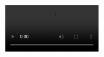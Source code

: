 <Video src="speaker.webm" start={1} end={25} />
<Browser url="/hello" loadUrl="/01" zoom={0.8} />
<Editor
  code="hello.md"
  lang="md"
  tab="demo/hello.md"
  tabs={["demo/hello.md", "demo/agenda.md"]}
/>

```srt

```

---

<Video src="speaker.webm" start={25} end={39} />
<Browser url="/agenda" loadUrl="/02" zoom={0.8} />
<Editor
  code="agenda.md"
  lang="md"
  tab="demo/agenda.md"
  tabs={["demo/hello.md", "demo/agenda.md"]}
/>

```srt

```

---

<Video src="speaker.webm" start={39} end={53} />
<Browser url="/simpleembed" loadUrl="/03" zoom={1} />
<Editor
  code="03.js"
  lang="html"
  tab="demo/simple.html"
  tabs={["demo/simple.html"]}
/>

```srt
```

---

<Video src="speaker.webm" start={39} end={53} />
<Browser url="/simpleembed" loadUrl="/04" zoom={1} />
<Editor
  code="04.js"
  lang="html"
  tab="demo/simple.html"
  tabs={["demo/simple.html"]}
/>

```srt
```

---

<Video src="speaker.webm" start={39} end={53} />
<Browser url="/simpleembed" loadUrl="/05" zoom={1} />
<Editor
  code="05.js"
  lang="html"
  tab="demo/simple.html"
  tabs={["demo/simple.html"]}
/>

```srt
```

---

<Video src="speaker.webm" start={53} end={71} />
<Browser url="https://master.dev.looker.com/" loadUrl="https://master.dev.looker.com/" zoom={1} />
<Editor
  code="05.js"
  lang="html"
  tab="demo/simple.html"
  tabs={["demo/simple.html"]}
/>

```srt
only the case bc we are logged into Looker in another window. This is called "Private Embedding". It takes your existing regular Looker login session and applies it to iframes.

You can imagine this might be useful for a case where the users are your everyday colleagues, and you just want to embed a Look or a Dashboard into salesforce, or into some internal intranet. If we log out, see what happens.
```

---

<Video src="speaker.webm" start={71} end={95.5} />
<Browser url="/simpleembed" loadUrl="/05" zoom={1} />
<Editor
  code="05.js"
  lang="html"
  tab="demo/simple.html"
  tabs={["demo/simple.html"]}
/>

```srt
we get an authentication error. So this super lightweight method
works alright if we're just surfacing our embeds to people that know
what Looker is, but it doesn't let us actually build an app or
experience around Looker.

```

---

<Video src="speaker.webm" start={95.5} end={128.2} />
<Browser url="/embedsdk" loadUrl="/06" zoom={0.8} />
<Editor
  code="06.js"
  lang="jsx"
  tab="demo/App.js"
  tabs={["demo/simple.html", "demo/App.js"]}
/>

```srt
so lets shake things up a bit and bring in the Looker Embed SDK to
build some more robust embeds. We'll start with a simple React App. If you're
not familiar with React, it's a javascript framework that lets you easily build
web apps and manage state. Pretty nice.
```

---

<Video src="speaker.webm" start={128.2} end={169.7} />
<Browser url="/embedsdk" loadUrl="/07" zoom={0.9} />
<Editor
  code="07.js"
  focus="4:5,10:11"
  lang="jsx"
  tab="demo/App.js"
  tabs={["demo/simple.html", "demo/App.js"]}
/>

```srt
So this is a React app. We won't explain it all, but basically you've got the ability
to write code in javascript (or typescript) and then build your HTML output in a
sort of combo between HTML and Javascript called "JSX". This is about all you need to know.
```

---

<Video src="speaker.webm" start={169.7} end={214} />
<Browser url="/embedsdk" loadUrl="/08" zoom={0.9} />
<Editor
  code="08.js"
  focus="2:3,8:10"
  lang="jsx"
  tab="demo/App.js"
  tabs={["demo/simple.html", "demo/App.js"]}
/>

```srt
We start by bringing in Looker Components, our design system and components library.
This generally just helps us make everything pretty :)
You'll notice we also imported the embed-sdk. This is an SDK we provide to make it a
lot easier to create embeds— It handles creation of and interaction with the Looker iFrames.
```

---

<Video src="speaker.webm" start={214} end={257.8} />
<Browser url="/embedsdk" loadUrl="/09" zoom={0.9} />
<Editor
  code="09.js"
  focus="16:40"
  lang="jsx"
  tab="demo/App.js"
  tabs={["demo/simple.html", "demo/App.js"]}
/>

```srt
We'll create a React component called "Embed" that wraps a simple Embed SDK initialization.
```

---

<Video src="speaker.webm" start={257.8} end={292.5} />
<Browser url="/steps" loadUrl="/08" zoom={0.6}>
  <Action on={278} type="scroll" selector="#step-1" />
  <Action on={282} type="scroll" selector="#step-2" />
  <Action on={284} type="scroll" selector="#step-3" />
  <Action on={286} type="scroll" selector="#step-0" />
</Browser>
<Editor
  code="08.js"
  focus="18:32"
  lang="jsx"
  tab="pages/steps.js"
  tabs={["demo/steps.mdx", "pages/steps.js"]}
/>

```srt
257.8 -> 262.5
Since this is a lightning talk
I won't show the code of the Layout component
262.5 -> 267.5
I'll share the link to the repo later
if you want to see how it works
267.5 -> 272
The ScrollytellingLayout component
takes two props
272 -> 278.7
one for the left-side that can be scrolled,
and another for the sticky part on the right
278.7 -> 281
When the user scrolls to a new step
281 -> 284.6
we show the corresponding element
from the sticker list
284.6 -> 286.7
which, for now, it's just the step number
286.7 -> 292.5
But let's change it so it shows something
from the MDX file
```

---

<Video src="speaker.webm" start={292.5} end={309} />
<Browser url="/steps" loadUrl="/09" zoom={0.6} />
<Editor
  code="steps.2.mdx"
  focus="3:9,17:23,30"
  focus="19:23,30:37,44"
  lang="md"
  tab="demo/steps.mdx"
  tabs={["demo/steps.mdx", "pages/steps.js"]}
/>

```srt
292.5 -> 297
Suppose we want to show some code
in the sticky part of the layout
297 -> 302.5
Since there isn't any specific syntax
for this, we'll make up our own
302.5 -> 309
For example, we put the sticky part
as the first element in the Step
```

---

<Video src="speaker.webm" start={309} end={320} />
<Browser url="/steps" loadUrl="/10" zoom={0.6}></Browser>
<Editor
  code="10.js"
  focus="18:32"
  lang="jsx"
  tab="pages/steps.js"
  tabs={["demo/steps.mdx", "pages/steps.js"]}
/>

```srt
309 -> 311.5
Now, doing some array transformations
311.5 -> 315.7
We extract the list of steps
and the list of stickers
315.7 -> 320
and then pass them
to the same Layout component
```

---

<Video src="speaker.webm" start={323} end={335} />
<Browser url="/steps" loadUrl="/10" zoom={0.6}>
  <Action on={326} type="scroll" selector="#step-1" />
  <Action on={328.5} type="scroll" selector="#step-2" />
  <Action on={331} type="scroll" selector="#step-3" />
  <Action on={333.5} type="scroll" selector="#step-0" />
</Browser>
<Editor
  code="10.js"
  focus="18:32"
  lang="jsx"
  tab="pages/steps.js"
  tabs={["demo/steps.mdx", "pages/steps.js"]}
/>

```srt
323 -> 325
So now the code on the right
325 -> 335
should change as the user scrolls
to a different step
```

---

<Video src="speaker.webm" start={335} end={367} />
<Browser url="/steps" loadUrl="/11" zoom={0.6}>
  <Action on={345} type="scroll" selector="#step-1" />
  <Action on={347} type="scroll" selector="#step-2" />
  <Action on={349} type="scroll" selector="#step-3" />
  <Action on={351} type="scroll" selector="#step-0" />
</Browser>
<Editor
  code="11.js"
  focus="19,26:38"
  lang="jsx"
  tab="pages/steps.js"
  tabs={["demo/steps.mdx", "pages/steps.js"]}
/>

```srt
335 -> 342
Just for fun, I have a Terminal component
that animates code transitions
342 -> 347
so we can use it for the stickers
and let it handle the step changes
350.8 -> 355
For the next example, let's add some media
355 -> 358.4
Instead of changing the steps
using the scroll
358.4 -> 363.2
we can synchronize the steps with something
like a video or an audio,
363.2 -> 367
and change the steps as the media progress
```

---

<Video src="speaker.webm" start={367} end={377} />
<Browser url="/steps" loadUrl="/11" zoom={0.6} />
<Editor
  code="steps.3.mdx"
  focus="3,17,19,30"
  lang="md"
  tab="demo/steps.mdx"
  tabs={["demo/steps.mdx", "pages/steps.js"]}
/>

```srt
367 -> 370.5
To do that,
we'll change the MDX
370.5 -> 377
we need to specify the media file
and the time range for each step
```

---

<Video src="speaker.webm" start={377} end={406.9} />
<Browser url="/steps" loadUrl="/13" zoom={0.6} />
<Editor
  code="13.js"
  focus="18,28:40"
  lang="jsx"
  tab="pages/steps.js"
  tabs={["demo/steps.mdx", "pages/steps.js"]}
/>

```srt
377 -> 381.7
Once we have that, we can extract it
from the children on the Wrapper
381.7 -> 384.5
and pass it to another React component
384.5 -> 390.3
this time is the TalkLayout component,
that will solve all the synching for us
390.3 -> 398.4
Now you should see the steps changing
every time I snap my fingers
398.4 -> 403
Some of you may have noticed that this
looks similar to the layout of this talk
403 -> 404.7
the talk I'm giving right now
404.7 -> 406.9
and it is
```

---

<Video src="speaker.webm" start={406.9} end={420} />
<Browser url="/" zoom={0.4} />
<Editor
  code="cake.mdx"
  focus="508:527"
  lang="md"
  tab="demo/cake.mdx"
  tabs={["demo/cake.mdx", "pages/index.js"]}
/>

```srt
406.9 -> 409.5
This talk was built using this same technique
409.5 -> 413.7
It's all MDX
Always has been
413.7 -> 420
On the left you can see the mdx for
this specific step of the talk
```

---

<Video src="speaker.webm" start={420} end={439.6} />
<Browser url="/" zoom={0.4} />
<Editor
  code="cake.mdx"
  focus="531:551"
  lang="md"
  tab="demo/cake.mdx"
  tabs={["demo/cake.mdx", "pages/index.js"]}
/>

```srt
420 -> 426
And here is the next one
We have four different elements for each step
426 -> 432.5
We have the video filename and timestamps
the url we are showing on the iframe
432.5 -> 439.6
information for the code we are highlighting
and even the captions for the step
```

---

<Video src="speaker.webm" start={439.6} end={484.1} />
<Browser
  url="https://codehike.org"
  zoom={0.4}
  prependOrigin={false}
/>
<Editor
  code="package.json.copy"
  focus="2:16"
  lang="json"
  tab="package.json"
  tabs={["package.json"]}
/>

```srt
439.6 -> 444.8
And, that's all, that's my talk
So, what's the takeaway?
444.8 -> 448.5
Well, don't be afraid to use MDX
for something different
448.5 -> 456
You can use it to make your own dialect
for almost any kind of content or layout
456 -> 459.7
I leave you here the links
to the repo of the talk
459.7 -> 462.1
not the slides
but the talk itself
462.1 -> 467
you run yarn dev
and you can watch this talk again
467 -> 471.5
Also, there's my twitter,
and the components we used
471.5 -> 474.4
Most of them come
from a new project I'm working on
474.4 -> 479.2
Code Hike, it's a set of tools
to make code walkthroughs
479.2 -> 483
or explaining code in general
483 -> 484.1
Thank you! :)
```
